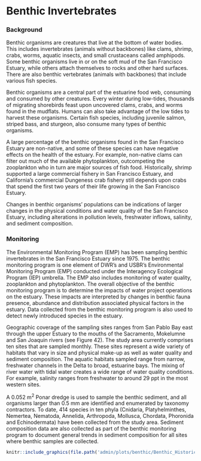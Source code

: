 # Benthic Invertebrates {#benthic}

### Background {.unlisted .unnumbered}

Benthic organisms are creatures that live at the bottom of water bodies. This includes invertebrates (animals without backbones) like clams, shrimp, crabs, worms, aquatic insects, and small crustaceans called amphipods. Some benthic organisms live in or on the soft mud of the San Francisco Estuary, while others attach themselves to rocks and other hard surfaces. There are also benthic vertebrates (animals with backbones) that include various fish species.

Benthic organisms are a central part of the estuarine food web, consuming and consumed by other creatures. Every winter during low-tides, thousands of migrating shorebirds feast upon uncovered clams, crabs, and worms found in the mudflats. Humans can also take advantage of the low tides to harvest these organisms. Certain fish species, including juvenile salmon, striped bass, and sturgeon, also consume many types of benthic organisms.

A large percentage of the benthic organisms found in the San Francisco Estuary are non-native, and some of these species can have negative effects on the health of the estuary. For example, non-native clams can filter out much of the available phytoplankton, outcompeting the zooplankton who in turn are major sources of fish food. Historically, shrimp supported a large commercial fishery in San Francisco Estuary, and California's commercial Dungeness crab fishery still depends upon crabs that spend the first two years of their life growing in the San Francisco Estuary.

Changes in benthic organisms' populations can be indications of larger changes in the physical conditions and water quality of the San Francisco Estuary, including alterations in pollution levels, freshwater inflows, salinity, and sediment composition.

### Monitoring {.unlisted .unnumbered}

The Environmental Monitoring Program (EMP) has been sampling benthic invertebrates in the San Francisco Estuary since 1975. The benthic monitoring program is one element of DWR's and USBR's Environmental Monitoring Program (EMP) conducted under the Interagency Ecological Program (IEP) umbrella. The EMP also includes monitoring of water quality, zooplankton and phytoplankton. The overall objective of the benthic monitoring program is to determine the impacts of water project operations on the estuary. These impacts are interpreted by changes in benthic fauna presence, abundance and distribution associated physical factors in the estuary. Data collected from the benthic monitoring program is also used to detect newly introduced species in the estuary.

Geographic coverage of the sampling sites ranges from San Pablo Bay east through the upper Estuary to the mouths of the Sacramento, Mokelumne and San Joaquin rivers (see Figure 42). The study area currently comprises ten sites that are sampled monthly. These sites represent a wide variety of habitats that vary in size and physical make-up as well as water quality and sediment composition. The aquatic habitats sampled range from narrow, freshwater channels in the Delta to broad, estuarine bays. The mixing of river water with tidal water creates a wide range of water quality conditions. For example, salinity ranges from freshwater to around 29 ppt in the most western sites.

A 0.052 m^2^ Ponar dredge is used to sample the benthic sediment, and all organisms larger than 0.5 mm are identified and enumerated by taxonomy contractors. To date, 414 species in ten phyla (Cnidaria, Platyhelminthes, Nemertea, Nematoda, Annelida, Arthropoda, Mollusca, Chordata, Phoronida and Echinodermata) have been collected from the study area. Sediment composition data are also collected as part of the benthic monitoring program to document general trends in sediment composition for all sites where benthic samples are collected.

```r
knitr::include_graphics(file.path('admin/plots/benthic/Benthic_Historic_Map.png'))
```
